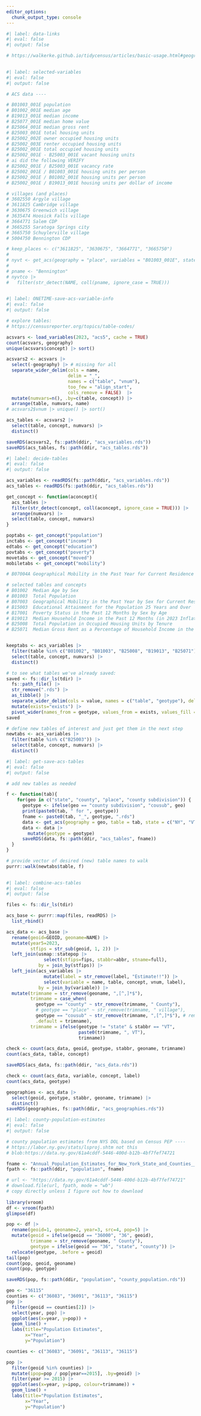 ```yaml
---
editor_options:
  chunk_output_type: console
---
```



```r
#| label: data-links
#| eval: false
#| output: false

# https://walkerke.github.io/tidycensus/articles/basic-usage.html#geography-in-tidycensus
 
```


```r
#| label: selected-variables
#| eval: false
#| output: false

# ACS data ----

# B01003_001E population
# B01002_001E median age
# B19013_001E median income
# B25077_001E median home value
# B25064_001E median gross rent
# B25003_001E total housing units
# B25002_002E owner occupied housing units
# B25002_003E renter occupied housing units
# B25002_001E total occupied housing units 
# B25002_001E - B25003_001E vacant housing units
# ai did the following VERIFY
# B25002_001E / B25003_001E vacancy rate
# B25002_001E / B01003_001E housing units per person
# B25002_001E / B01002_001E housing units per person
# B25002_001E / B19013_001E housing units per dollar of income

# villages (and places)
# 3602550 Argyle village
# 3611825 Cambridge village
# 3630675 Greenwich village
# 3635474 Hoosick Falls village
# 3664771 Salem CDP
# 3665255 Saratoga Springs city
# 3665750 Schuylerville village
# 5004750 Bennington CDP

# keep_places <- c("3611825", "3630675", "3664771", "3665750") 
#  
# nyvt <- get_acs(geography = "place", variables = "B01003_001E", state = c("NY", "VT"), year = 2023)
# 
# pname <- "Bennington"
# nyvtco |> 
#   filter(str_detect(NAME, coll(pname, ignore_case = TRUE)))
         
```

```r
#| label: ONETIME-save-acs-variable-info
#| eval: false
#| output: false

# explore tables:
# https://censusreporter.org/topics/table-codes/

acsvars <- load_variables(2023, "acs5", cache = TRUE)
count(acsvars, geography)
unique(acsvars$concept) |> sort()

acsvars2 <- acsvars |> 
  select(-geography) |> # missing for all
  separate_wider_delim(cols = name, 
                       delim = "_",
                       names = c("table", "vnum"),
                       too_few = "align_start",
                       cols_remove = FALSE)  |>
  mutate(numvars=n(), .by=c(table, concept)) |> 
  arrange(table, numvars, name)
# acsvars2$vnum |> unique() |> sort()

acs_tables <- acsvars2 |> 
  select(table, concept, numvars) |> 
  distinct()

saveRDS(acsvars2, fs::path(ddir, "acs_variables.rds"))
saveRDS(acs_tables, fs::path(ddir, "acs_tables.rds"))

```


```r
#| label: decide-tables
#| eval: false
#| output: false

acs_variables <- readRDS(fs::path(ddir, "acs_variables.rds"))
acs_tables <- readRDS(fs::path(ddir, "acs_tables.rds"))

get_concept <- function(aconcept){
  acs_tables |> 
  filter(str_detect(concept, coll(aconcept, ignore_case = TRUE))) |> 
  arrange(numvars) |> 
  select(table, concept, numvars)
}

poptabs <- get_concept("population")
inctabs <- get_concept("income")
edtabs <- get_concept("education")
povtabs <- get_concept("poverty")
movetabs <- get_concept("moved")
mobiletabs <- get_concept("mobility")

# B07004A Geographical Mobility in the Past Year for Current Residence in the United States

# selected tables and concepts
# B01002  Median Age by Sex
# B01003  Total Population  
# B07003  Geographical Mobility in the Past Year by Sex for Current Residence in the United States
# B15003  Educational Attainment for the Population 25 Years and Over
# B17001  Poverty Status in the Past 12 Months by Sex by Age
# B19013  Median Household Income in the Past 12 Months (in 2023 Inflation-Adjusted Dollars)
# B25008  Total Population in Occupied Housing Units by Tenure
# B25071  Median Gross Rent as a Percentage of Household Income in the Past 12 Months (Dollars)


keeptabs <- acs_variables |> 
  filter(table %in% c("B01002", "B01003", "B25008", "B19013", "B25071")) |> 
  select(table, concept, numvars) |> 
  distinct()

# to see what tables we've already saved:
saved <- fs::dir_ls(tdir) |> 
  fs::path_file() |> 
  str_remove(".rds") |>
  as_tibble() |> 
  separate_wider_delim(cols = value, names = c("table", "geotype"), delim="_") |> 
  mutate(exists="exists") |> 
  pivot_wider(names_from = geotype, values_from = exists, values_fill = "missing")
saved

# define new tables of interest and just get them in the next step
newtabs <- acs_variables |> 
  filter(table %in% c("B25003")) |> 
  select(table, concept, numvars) |> 
  distinct()

```

```r
#| label: get-save-acs-tables
#| eval: false
#| output: false

# add new tables as needed

f <- function(tab){
    for(geo in c("state", "county", "place", "county subdivision")) {
      geotype <- ifelse(geo == "county subdivision", "cousub", geo)
      print(paste0(tab, " for ", geotype))
      fname <- paste0(tab, "_", geotype, ".rds")
      data <- get_acs(geography = geo, table = tab, state = c("NY", "VT"), year = 2023)
      data <- data |> 
        mutate(geotype = geotype)
      saveRDS(data, fs::path(ddir, "acs_tables", fname))
  }
}

# provide vector of desired (new) table names to walk
purrr::walk(newtabs$table, f)
 
```


```r
#| label: combine-acs-tables
#| eval: false
#| output: false

files <- fs::dir_ls(tdir)

acs_base <- purrr::map(files, readRDS) |> 
  list_rbind()

acs_data <- acs_base |> 
  rename(geoid=GEOID, geoname=NAME) |> 
  mutate(year5=2023,
         stfips = str_sub(geoid, 1, 2)) |> 
  left_join(usmap::statepop |> 
              select(stfips=fips, stabbr=abbr, stname=full),
            by = join_by(stfips)) |> 
  left_join(acs_variables |> 
              mutate(label = str_remove(label, "Estimate!!")) |> 
              select(variable = name, table, concept, vnum, label),
            by = join_by(variable)) |> 
  mutate(trimname = str_remove(geoname, ",[^,]*$"),
         trimname = case_when(
           geotype == "county" ~ str_remove(trimname, " County"),
           # geotype == "place" ~ str_remove(trimname, " village"),
           geotype == "cousub" ~ str_remove(trimname, ",[^,]*$"), # remove county info
           .default = trimname),
         trimname = ifelse(geotype != "state" & stabbr == "VT",
                           paste0(trimname, ", VT"),
                           trimname))

check <- count(acs_data, geoid, geotype, stabbr, geoname, trimname)
count(acs_data, table, concept)

saveRDS(acs_data, fs::path(ddir, "acs_data.rds"))

check <- count(acs_data, variable, concept, label)
count(acs_data, geotype)

geographies <- acs_data |> 
  select(geoid, geotype, stabbr, geoname, trimname) |> 
  distinct()
saveRDS(geographies, fs::path(ddir, "acs_geographies.rds"))


```


```r
#| label: county-population-estimates
#| eval: false
#| output: false

# county population estimates from NYS DOL based on Census PEP ----
# https://labor.ny.gov/stats/lsproj.shtm not this
# blob:https://data.ny.gov/61a4cddf-5446-400d-b12b-4bf7fef74721

fname <- "Annual_Population_Estimates_for_New_York_State_and_Counties__Beginning_1970_20250123.csv"
fpath <- fs::path(ddir, "population", fname)

# url <- "https://data.ny.gov/61a4cddf-5446-400d-b12b-4bf7fef74721"
# download.file(url, fpath, mode = "wb")
# copy directly unless I figure out how to download
 
library(vroom)
df <- vroom(fpath)
glimpse(df)

pop <- df |> 
  rename(geoid=1, geoname=2, year=3, src=4, pop=5) |>
  mutate(geoid = ifelse(geoid == "36000", "36", geoid),
         trimname = str_remove(geoname, " County"), 
         geotype = ifelse(geoid == "36", "state", "county")) |> 
  relocate(geotype, .before = geoid)
tail(pop)  
count(pop, geoid, geoname)
count(pop, geotype)

saveRDS(pop, fs::path(ddir, "population", "county_population.rds"))

geo <- "36115"
counties <- c("36083", "36091", "36113", "36115")
pop |> 
  filter(geoid == counties[2]) |> 
  select(year, pop) |> 
  ggplot(aes(x=year, y=pop)) +
  geom_line() +
  labs(title="Population Estimates",
       x="Year",
       y="Population")

counties <- c("36083", "36091", "36113", "36115")

pop |> 
  filter(geoid %in% counties) |>
  mutate(ipop=pop / pop[year==2015], .by=geoid) |>
  filter(year >= 2015) |>
  ggplot(aes(x=year, y=ipop, colour=trimname)) +
  geom_line() +
  labs(title="Population Estimates",
       x="Year",
       y="Population")


```


